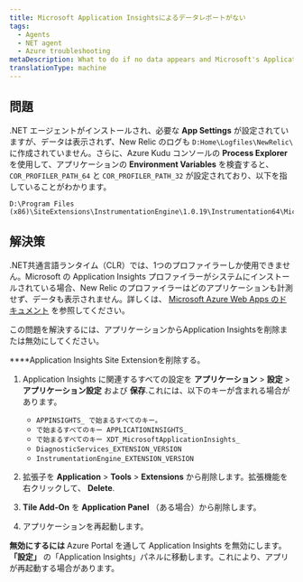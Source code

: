```yaml
---
title: Microsoft Application Insightsによるデータレポートがない
tags:
  - Agents
  - NET agent
  - Azure troubleshooting
metaDescription: What to do if no data appears and Microsoft's Application Insights profiler is preventing the New Relic .NET profiler from instrumenting your app.
translationType: machine
---
```


## 問題

.NET エージェントがインストールされ、必要な **App Settings** が設定されていますが、データは表示されず、New Relic のログも `D:Home\Logfiles\NewRelic\` に作成されていません。さらに、Azure Kudu コンソールの **Process Explorer** を使用して、アプリケーションの **Environment Variables** を検査すると、 `COR_PROFILER_PATH_64` と `COR_PROFILER_PATH_32` が設定されており、以下を指していることがわかります。

```
D:\Program Files (x86)\SiteExtensions\InstrumentationEngine\1.0.19\Instrumentation64\MicrosoftInstrumentationEngine_x64.dll
```

## 解決策

.NET共通言語ランタイム（CLR）では、1つのプロファイラーしか使用できません。Microsoft の Application Insights プロファイラーがシステムにインストールされている場合、New Relic のプロファイラーはどのアプリケーションも計測せず、データも表示されません。詳しくは、 [Microsoft Azure Web Apps のドキュメント](https://docs.microsoft.com/en-us/azure/azure-monitor/app/azure-web-apps) を参照してください。

この問題を解決するには、アプリケーションからApplication Insightsを削除または無効にしてください。

\*\*\*\*Application Insights Site Extensionを削除する。

1. Application Insights に関連するすべての設定を **アプリケーション** > **設定** > **アプリケーション設定** および **保存**.これには、以下のキーが含まれる場合があります。

   * `APPINSIGHTS_ で始まるすべてのキー。`
   * `で始まるすべてのキー APPLICATIONINSIGHTS_`
   * `で始まるすべてのキー XDT_MicrosoftApplicationInsights_`
   * `DiagnosticServices_EXTENSION_VERSION`
   * `InstrumentationEngine_EXTENSION_VERSION`

2. 拡張子を **Application** > **Tools** > **Extensions** から削除します。拡張機能を右クリックして、 **Delete**.

3. **Tile Add-On** を **Application Panel** （ある場合）から削除します。

4. アプリケーションを再起動します。

**無効にするには** Azure Portal を通して Application Insights を無効にします。 **「設定」** の「Application Insights」パネルに移動します。これにより、アプリが再起動する場合があります。
